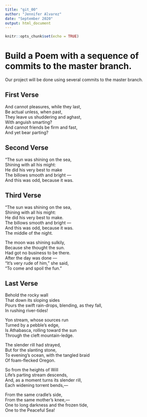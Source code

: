 ```yaml
---
title: "git_00"
author: "Jennifer Alvarez"
date: "September 2020"
output: html_document
---
```


```r
knitr::opts_chunk$set(echo = TRUE)
```
# Build a Poem with a sequence of commits to the master branch.
Our project will be done using several commits to the master branch.
<!-- Do not modify or change any text in "!--" bracketed areas such as this --- these are instructions to
you, if you change any of this the git program will notice it and compromise your git merging strategy !-->

## First Verse 
<!--Put the first five lines of a poem by Lewis Carrol in this section!-->

And cannot pleasures, while they last,  
Be actual unless, when past,  
They leave us shuddering and aghast,  
With anguish smarting?  
And cannot friends be firm and fast,  
And yet bear parting?  

## Second Verse
<!--Put the first five lines of a poem by Robert Frost here!-->

"The sun was shining on the sea,  
      Shining with all his might:  
He did his very best to make  
      The billows smooth and bright —  
And this was odd, because it was. 


## Third Verse
<!--Put the first two verses of The Walrus and the Carpenter here!-->

"The sun was shining on the sea,  
Shining with all his might:  
He did his very best to make.  
The billows smooth and bright —  
And this was odd, because it was.  
The middle of the night.  

The moon was shining sulkily,  
Because she thought the sun.  
Had got no business to be there.   
After the day was done —  
"It's very rude of him," she said,  
"To come and spoil the fun."  

## Last Verse
<!--Put a short poem of your choice 8-20 lines,here!-->

Behold the rocky wall   
That down its sloping sides   
Pours the swift rain-drops, blending, as they fall,   
In rushing river-tides!   

Yon stream, whose sources run   
Turned by a pebble’s edge,   
Is Athabasca, rolling toward the sun   
Through the cleft mountain-ledge.   

The slender rill had strayed,   
But for the slanting stone,   
To evening’s ocean, with the tangled braid   
Of foam-flecked Oregon.   

So from the heights of Will   
Life’s parting stream descends,   
And, as a moment turns its slender rill,   
Each widening torrent bends,—   

From the same cradle’s side,   
From the same mother’s knee,—   
One to long darkness and the frozen tide,   
One to the Peaceful Sea!  
